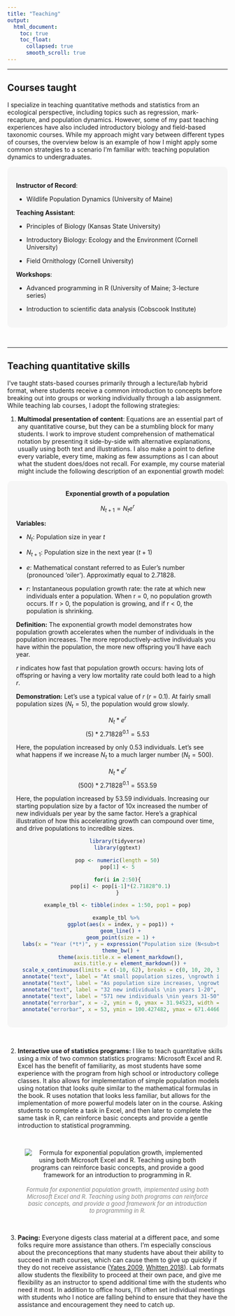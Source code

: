 ```yaml
---
title: "Teaching"
output:
  html_document:
    toc: true
    toc_float:
      collapsed: true
      smooth_scroll: true
---
```

<hr />
## Courses taught
I specialize in teaching quantitative methods and statistics from an ecological perspective, including topics such as regression, mark-recapture, and population dynamics. However, some of my past teaching experiences have also included introductory biology and field-based taxonomic courses. While my approach might vary between different types of courses, the overview below is an example of how I might apply some common strategies to a scenario I'm familiar with: teaching population dynamics to undergraduates.

<div style="background-color: #F6F6F6; border-radius: 10px; padding: 20px;">

**Instructor of Record**:

- Wildlife Population Dynamics (University of Maine)

**Teaching Assistant**:

- Principles of Biology (Kansas State University)

- Introductory Biology: Ecology and the Environment (Cornell University)

- Field Ornithology (Cornell University)

**Workshops**:

- Advanced programming in R (University of Maine; 3-lecture series)

- Introduction to scientific data analysis (Cobscook Institute)

</div>

<br>

<hr />

## Teaching quantitative skills

I've taught stats-based courses primarily through a lecture/lab hybrid format, where students receive a common introduction to concepts before breaking out into groups or working individually through a lab assignment. While teaching lab courses, I adopt the following strategies:
<br>

1. **Multimodal presentation of content**: Equations are an essential part of any quantitative course, but they can be a stumbling block for many students. I work to improve student comprehension of mathematical notation by presenting it side-by-side with alternative explanations, usually using both text and illustrations. I also make a point to define every variable, every time, making as few assumptions as I can about what the student does/does not recall. For example, my course material might include the following description of an exponential growth model:


<div style="background-color: #F6F6F6; border-radius: 10px; padding: 20px;">

<center>
**Exponential growth of a population**
</center>

$$N_{t+1} = N_{t} e^{r}$$

**Variables:**

- $N_{t}$: Population size in year *t*

- $N_{t+1}$: Population size in the next year ($t+1$)

- $e$: Mathematical constant referred to as Euler's number (pronounced 'oiler'). Approximatly equal to 2.71828.

- $r$: Instantaneous population growth rate: the rate at which new individuals enter a population. When r = 0, no population growth occurs. If r > 0, the population is growing, and if r < 0, the population is shrinking.

**Definition:** The exponential growth model demonstrates how population growth accelerates when the number of individuals in the population increases. The more reproductively-active individuals you have within the population, the more new offspring you'll have each year.

$r$ indicates how fast that population growth occurs: having lots of offspring or having a very low mortality rate could both lead to a high $r$.

**Demonstration:** Let's use a typical value of $r$ ($r$ = 0.1). At fairly small population sizes ($N_{t}=5$), the population would grow slowly.

$$N_{t}*e^{r}$$
$$(5)*2.71828^{0.1} = 5.53$$

Here, the population increased by only 0.53 individuals. Let's see what happens if we increase $N_{t}$ to a much larger number ($N_{t}=500$).

$$N_{t}*e^{r}$$
$$(500)*2.71828^{0.1} = 553.59$$

Here, the population increased by 53.59 individuals. Increasing our starting population size by a factor of 10x increased the number of new individuals per year by the same factor. Here's a graphical illustration of how this accelerating growth can compound over time, and drive populations to incredible sizes.


<center>

```r
library(tidyverse)
library(ggtext)

pop <- numeric(length = 50)
pop[1] <- 5

for(i in 2:50){
  pop[i] <- pop[i-1]*(2.71828^0.1)
}

example_tbl <- tibble(index = 1:50, pop1 = pop)

example_tbl %>% 
  ggplot(aes(x = index, y = pop1)) +
  geom_line() +
  geom_point(size = 1) +
  labs(x = "Year (*t*)", y = expression("Population size (N<sub>t</sub>)")) +
  theme_bw() +
  theme(axis.title.x = element_markdown(),
        axis.title.y = element_markdown()) +
  scale_x_continuous(limits = c(-10, 62), breaks = c(0, 10, 20, 30, 40, 50)) +
  annotate("text", label = "At small population sizes, \ngrowth is slow", x = 18, y = 450, color = "darkblue") +
  annotate("text", label = "As population size increases, \ngrowth increases rapidly", x = 18, y = 375, color = "darkred") + 
  annotate("text", label = "32 new individuals \nin years 1-20", x = -2, y = 65, size = 3, color = "darkblue") +
  annotate("text", label = "571 new individuals \nin years 31-50", x = 53, y = 70, size = 3, color = "darkred") +
  annotate("errorbar", x = -2, ymin = 0, ymax = 31.94523, width = 2, color = "darkblue") +
  annotate("errorbar", x = 53, ymin = 100.427482, ymax = 671.446685, width = 2, color = "darkred")
```

</center>

</div>

<br>

2. **Interactive use of statistics programs:** I like to teach quantitative skills using a mix of two common statistics programs: Microsoft Excel and R. Excel has the benefit of familiarity, as most students have some experience with the program from high school or introductory college classes. It also allows for implementation of simple population models using notation that looks quite similar to the mathematical formulas in the book. R uses notation that looks less familiar, but allows for the implementation of more powerful models later on in the course. Asking students to complete a task in Excel, and then later to complete the same task in R, can reinforce basic concepts and provide a gentle introduction to statistical programming.

<br>

<center>
![<br><font size = "2" color = "grey">*Formula for exponential population growth, implemented using both Microsoft Excel and R. Teaching using both programs can reinforce basic concepts, and provide a good framework for an introduction to programming in R. *</font>](teaching_examples/excel_r_screenshot.png)
</center>

<br>

3. **Pacing:** Everyone digests class material at a different pace, and some folks require more assistance than others. I'm especially conscious about the preconceptions that many students have about their ability to succeed in math courses, which can cause them to give up quickly if they do not receive assistance ([Yates 2009](https://files.eric.ed.gov/fulltext/EJ883874.pdf), [Whitten 2018](https://researchcommons.waikato.ac.nz/server/api/core/bitstreams/c3388c55-f514-4b3a-a8a7-c12f7bc249bf/content)). Lab formats allow students the flexibility to proceed at their own pace, and give me flexibility as an instructor to spend additional time with the students who need it most. In addition to office hours, I'll often set individual meetings with students who I notice are falling behind to ensure that they have the assistance and encouragement they need to catch up.
